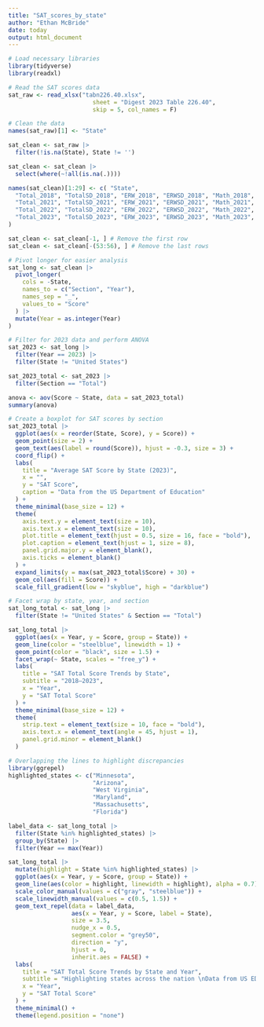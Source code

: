 ```yaml
---
title: "SAT_scores_by_state"
author: "Ethan McBride"
date: today
output: html_document
---
```


```r
# Load necessary libraries
library(tidyverse)
library(readxl)
```

```r
# Read the SAT scores data
sat_raw <- read_xlsx("tabn226.40.xlsx",
                        sheet = "Digest 2023 Table 226.40",
                        skip = 5, col_names = F)
```

```r
# Clean the data
names(sat_raw)[1] <- "State"

sat_clean <- sat_raw |>
  filter(!is.na(State), State != '')

sat_clean <- sat_clean |>
  select(where(~!all(is.na(.))))

names(sat_clean)[1:29] <- c( "State",
  "Total_2018", "TotalSD_2018", "ERW_2018", "ERWSD_2018", "Math_2018", "MathSD_2018", "PctTaking_2018",
  "Total_2021", "TotalSD_2021", "ERW_2021", "ERWSD_2021", "Math_2021", "MathSD_2021", "PctTaking_2021",
  "Total_2022", "TotalSD_2022", "ERW_2022", "ERWSD_2022", "Math_2022", "MathSD_2022", "PctTaking_2022",
  "Total_2023", "TotalSD_2023", "ERW_2023", "ERWSD_2023", "Math_2023", "MathSD_2023", "PctTaking_2023"
)

sat_clean <- sat_clean[-1, ] # Remove the first row
sat_clean <- sat_clean[-(53:56), ] # Remove the last rows
``` 

```r
# Pivot longer for easier analysis
sat_long <- sat_clean |>
  pivot_longer(
    cols = -State,
    names_to = c("Section", "Year"),
    names_sep = "_",
    values_to = "Score"
  ) |>
  mutate(Year = as.integer(Year)
)
```


```r
# Filter for 2023 data and perform ANOVA
sat_2023 <- sat_long |>
  filter(Year == 2023) |>
  filter(State != "United States")

sat_2023_total <- sat_2023 |>
  filter(Section == "Total")

anova <- aov(Score ~ State, data = sat_2023_total)
summary(anova)
```

```r
# Create a boxplot for SAT scores by section
sat_2023_total |>
  ggplot(aes(x = reorder(State, Score), y = Score)) +
  geom_point(size = 2) +
  geom_text(aes(label = round(Score)), hjust = -0.3, size = 3) +
  coord_flip() +
  labs(
    title = "Average SAT Score by State (2023)",
    x = "",
    y = "SAT Score",
    caption = "Data from the US Department of Education"
  ) +
  theme_minimal(base_size = 12) +
  theme(
    axis.text.y = element_text(size = 10),
    axis.text.x = element_text(size = 10),
    plot.title = element_text(hjust = 0.5, size = 16, face = "bold"),
    plot.caption = element_text(hjust = 1, size = 8),
    panel.grid.major.y = element_blank(),
    axis.ticks = element_blank()
  ) +
  expand_limits(y = max(sat_2023_total$Score) + 30) +
  geom_col(aes(fill = Score)) +
  scale_fill_gradient(low = "skyblue", high = "darkblue")
```

```r
# Facet wrap by state, year, and section
sat_long_total <- sat_long |>
  filter(State != "United States" & Section == "Total")

sat_long_total |>
  ggplot(aes(x = Year, y = Score, group = State)) +
  geom_line(color = "steelblue", linewidth = 1) +
  geom_point(color = "black", size = 1.5) +
  facet_wrap(~ State, scales = "free_y") +
  labs(
    title = "SAT Total Score Trends by State",
    subtitle = "2018–2023",
    x = "Year",
    y = "SAT Total Score"
  ) +
  theme_minimal(base_size = 12) +
  theme(
    strip.text = element_text(size = 10, face = "bold"),
    axis.text.x = element_text(angle = 45, hjust = 1),
    panel.grid.minor = element_blank()
  )
```

```r
# Overlapping the lines to highlight discrepancies
library(ggrepel)
highlighted_states <- c("Minnesota",
                        "Arizona",
                        "West Virginia",
                        "Maryland",
                        "Massachusetts",
                        "Florida")

label_data <- sat_long_total |>
  filter(State %in% highlighted_states) |>
  group_by(State) |>
  filter(Year == max(Year))

sat_long_total |>
  mutate(highlight = State %in% highlighted_states) |>
  ggplot(aes(x = Year, y = Score, group = State)) +
  geom_line(aes(color = highlight, linewidth = highlight), alpha = 0.7) +
  scale_color_manual(values = c("gray", "steelblue")) +
  scale_linewidth_manual(values = c(0.5, 1.5)) +
  geom_text_repel(data = label_data,
                  aes(x = Year, y = Score, label = State),
                  size = 3.5,
                  nudge_x = 0.5,
                  segment.color = "grey50",
                  direction = "y",
                  hjust = 0,
                  inherit.aes = FALSE) +
  labs(
    title = "SAT Total Score Trends by State and Year",
    subtitle = "Highlighting states across the nation \nData from US ED",
    x = "Year",
    y = "SAT Total Score"
  ) +
  theme_minimal() +
  theme(legend.position = "none")
```




